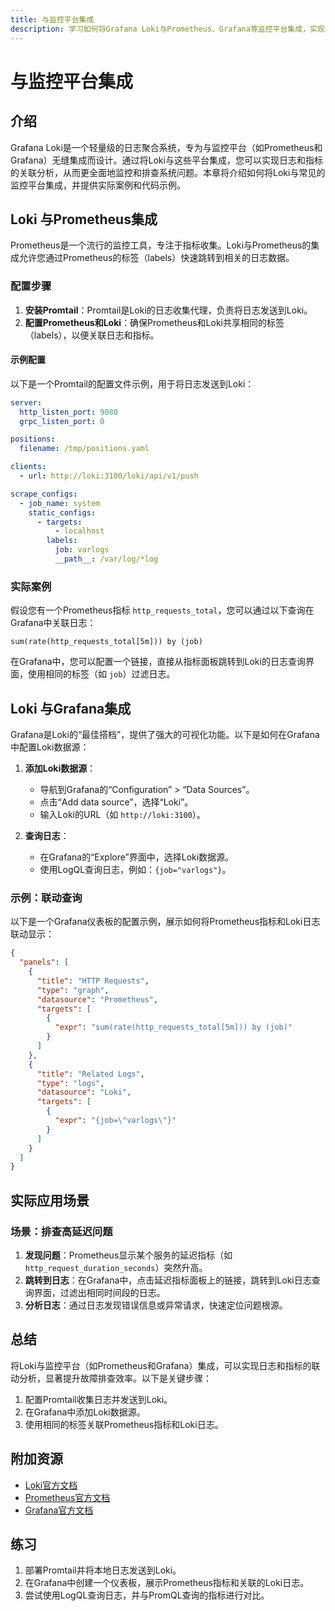 ```yaml
---
title: 与监控平台集成
description: 学习如何将Grafana Loki与Prometheus、Grafana等监控平台集成，实现日志与指标的联动分析。
---
```


# 与监控平台集成

## 介绍

Grafana Loki是一个轻量级的日志聚合系统，专为与监控平台（如Prometheus和Grafana）无缝集成而设计。通过将Loki与这些平台集成，您可以实现日志和指标的关联分析，从而更全面地监控和排查系统问题。本章将介绍如何将Loki与常见的监控平台集成，并提供实际案例和代码示例。

## Loki 与Prometheus集成

Prometheus是一个流行的监控工具，专注于指标收集。Loki与Prometheus的集成允许您通过Prometheus的标签（labels）快速跳转到相关的日志数据。

### 配置步骤

1. **安装Promtail**：Promtail是Loki的日志收集代理，负责将日志发送到Loki。
2. **配置Prometheus和Loki**：确保Prometheus和Loki共享相同的标签（labels），以便关联日志和指标。

#### 示例配置

以下是一个Promtail的配置文件示例，用于将日志发送到Loki：

```yaml
server:
  http_listen_port: 9080
  grpc_listen_port: 0

positions:
  filename: /tmp/positions.yaml

clients:
  - url: http://loki:3100/loki/api/v1/push

scrape_configs:
  - job_name: system
    static_configs:
      - targets:
          - localhost
        labels:
          job: varlogs
          __path__: /var/log/*log
```

### 实际案例

假设您有一个Prometheus指标 `http_requests_total`，您可以通过以下查询在Grafana中关联日志：

```promql
sum(rate(http_requests_total[5m])) by (job)
```

在Grafana中，您可以配置一个链接，直接从指标面板跳转到Loki的日志查询界面，使用相同的标签（如 `job`）过滤日志。

## Loki 与Grafana集成

Grafana是Loki的“最佳搭档”，提供了强大的可视化功能。以下是如何在Grafana中配置Loki数据源：

1. **添加Loki数据源**：
   - 导航到Grafana的“Configuration” > “Data Sources”。
   - 点击“Add data source”，选择“Loki”。
   - 输入Loki的URL（如 `http://loki:3100`）。

2. **查询日志**：
   - 在Grafana的“Explore”界面中，选择Loki数据源。
   - 使用LogQL查询日志，例如：`{job="varlogs"}`。

### 示例：联动查询

以下是一个Grafana仪表板的配置示例，展示如何将Prometheus指标和Loki日志联动显示：

```json
{
  "panels": [
    {
      "title": "HTTP Requests",
      "type": "graph",
      "datasource": "Prometheus",
      "targets": [
        {
          "expr": "sum(rate(http_requests_total[5m])) by (job)"
        }
      ]
    },
    {
      "title": "Related Logs",
      "type": "logs",
      "datasource": "Loki",
      "targets": [
        {
          "expr": "{job=\"varlogs\"}"
        }
      ]
    }
  ]
}
```

## 实际应用场景

### 场景：排查高延迟问题

1. **发现问题**：Prometheus显示某个服务的延迟指标（如 `http_request_duration_seconds`）突然升高。
2. **跳转到日志**：在Grafana中，点击延迟指标面板上的链接，跳转到Loki日志查询界面，过滤出相同时间段的日志。
3. **分析日志**：通过日志发现错误信息或异常请求，快速定位问题根源。

## 总结

将Loki与监控平台（如Prometheus和Grafana）集成，可以实现日志和指标的联动分析，显著提升故障排查效率。以下是关键步骤：
1. 配置Promtail收集日志并发送到Loki。
2. 在Grafana中添加Loki数据源。
3. 使用相同的标签关联Prometheus指标和Loki日志。

## 附加资源

- [Loki官方文档](https://grafana.com/docs/loki/latest/)
- [Prometheus官方文档](https://prometheus.io/docs/)
- [Grafana官方文档](https://grafana.com/docs/)

## 练习

1. 部署Promtail并将本地日志发送到Loki。
2. 在Grafana中创建一个仪表板，展示Prometheus指标和关联的Loki日志。
3. 尝试使用LogQL查询日志，并与PromQL查询的指标进行对比。